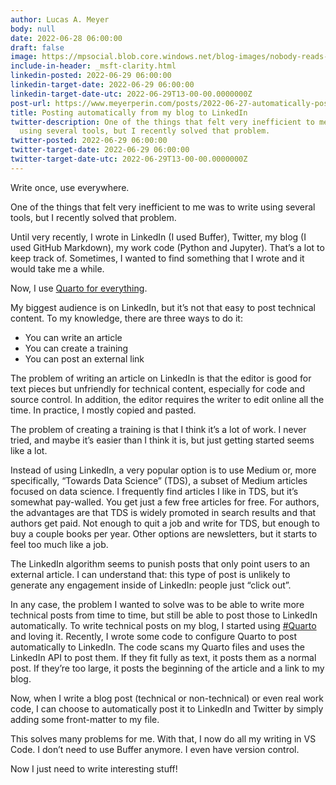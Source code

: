 ```yaml
---
author: Lucas A. Meyer
body: null
date: 2022-06-28 06:00:00
draft: false
image: https://mpsocial.blob.core.windows.net/blog-images/nobody-reads-blog.jpg
include-in-header: _msft-clarity.html
linkedin-posted: 2022-06-29 06:00:00
linkedin-target-date: 2022-06-29 06:00:00
linkedin-target-date-utc: 2022-06-29T13-00-00.0000000Z
post-url: https://www.meyerperin.com/posts/2022-06-27-automatically-posting-to-linkedin.html
title: Posting automatically from my blog to LinkedIn
twitter-description: One of the things that felt very inefficient to me was to write
  using several tools, but I recently solved that problem.
twitter-posted: 2022-06-29 06:00:00
twitter-target-date: 2022-06-29 06:00:00
twitter-target-date-utc: 2022-06-29T13-00-00.0000000Z
---
```


Write once, use everywhere.

One of the things that felt very inefficient to me was to write using several tools, but I recently solved that problem.

Until very recently, I wrote in LinkedIn (I used Buffer), Twitter, my blog (I used GitHub Markdown), my work code (Python and Jupyter). That's a lot to keep track of. Sometimes, I wanted to find something that I wrote and it would take me a while.

Now, I use [Quarto for everything](/using-quarto). 

My biggest audience is on LinkedIn, but it's not that easy to post technical content. To my knowledge, there are three ways to do it:

- You can write an article
- You can create a training
- You can post an external link

The problem of writing an article on LinkedIn is that the editor is good for text pieces but unfriendly for technical content, especially for code and source control. In addition, the editor requires the writer to edit online all the time. In practice, I mostly copied and pasted.

The problem of creating a training is that I think it's a lot of work. I never tried, and maybe it's easier than I think it is, but just getting started seems like a lot.

Instead of using LinkedIn, a very popular option is to use Medium or, more specifically, "Towards Data Science" (TDS), a subset of Medium articles focused on data science. I frequently find articles I like in TDS, but it's somewhat pay-walled. You get just a few free articles for free. For authors, the advantages are that TDS is widely promoted in search results and that authors get paid. Not enough to quit a job and write for TDS, but enough to buy a couple books per year. Other options are newsletters, but it starts to feel too much like a job.

The LinkedIn algorithm seems to punish posts that only point users to an external article. I can understand that: this type of post is unlikely to generate any engagement inside of LinkedIn: people just "click out".

In any case, the problem I wanted to solve was to be able to write more technical posts from time to time, but still be able to post those to LinkedIn automatically. To write technical posts on my blog, I started using [#Quarto](https://www.quarto.org/) and loving it. Recently, I wrote some code to configure Quarto to post automatically to LinkedIn. The code scans my Quarto files and uses the LinkedIn API to post them. If they fit fully as text, it posts them as a normal post. If they're too large, it posts the beginning of the article and a link to my blog.

Now, when I write a blog post (technical or non-technical) or even real work code, I can choose to automatically post it to LinkedIn and Twitter by simply adding some front-matter to my file. 

This solves many problems for me. With that, I now do all my writing in VS Code. I don't need to use Buffer anymore. I even have version control. 

Now I just need to write interesting stuff!


